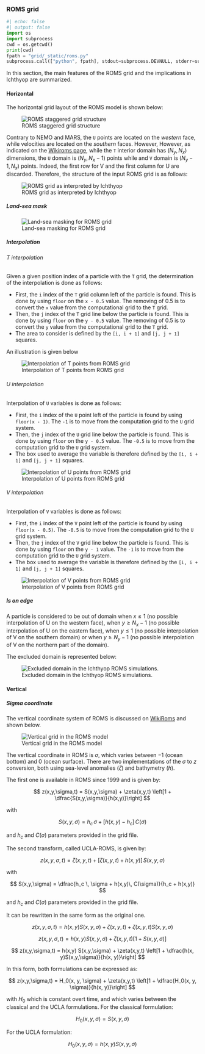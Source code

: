 ### ROMS grid

```python
#| echo: false
#| output: false
import os
import subprocess
cwd = os.getcwd()
print(cwd)
fpath = "grid/_static/roms.py"
subprocess.call(["python", fpath], stdout=subprocess.DEVNULL, stderr=subprocess.DEVNULL)
```

In this section, the main features of the ROMS grid and the implications in Ichthyop are summarized.

#### Horizontal

The horizontal grid layout of the ROMS model is shown below:

![ROMS staggered grid structure](grid/_static/roms_grid_1.png)

Contrary to NEMO and MARS, the `U` points are located on the *western* face, while velocities are
located on the *southern* faces. However, However, as indicated on the [Wikiroms page](https://www.myroms.org/wiki/Numerical_Solution_Technique), while the `T` interior domain has $(N_y, N_x)$ dimensions,
the `U` domain is $(N_y, N_x - 1)$ points while and `V` domain is $(N_y - 1, N_x)$ points.
Indeed, the first row for V and the first column for U are discarded. Therefore, the structure of the input ROMS grid is
as follows:

![ROMS grid as interpreted by Ichthyop](grid/_static/ichthyop_grid_roms.jpg)


##### Land-sea mask

![Land-sea masking for ROMS grid](grid/_static/land_sea_mask_roms.jpg)


##### Interpolation

###### T interpolation

Given a given position index of a particle with the `T` grid, the determination of the interpolation is done as follows:

- First, the `i` index of the `T` grid column left of the particle is found. This is done by using `floor` on the `x - 0.5` value. The removing of 0.5 is to convert the `x` value from the computational grid to the `T` grid.
- Then, the `j` index of the `T` grid line below the particle is found. This is done by using `floor` on the `y - 0.5` value. The removing of 0.5 is to convert the `y` value from the computational grid to the `T` grid.
- The area to consider is defined by the `[i, i + 1]` and `[j, j + 1]` squares.

An illustration is given below

![Interpolation of T points from ROMS grid](grid/_static/interpolation_t_roms.jpg)


###### U interpolation

Interpolation of `U` variables is done as follows:

- First, the `i` index of the `U` point left of the particle is found by using `floor(x - 1)`. The `-1` is to move from the computation grid to the `U` grid system.
- Then, the `j` index of the `U` grid line below the particle is found. This is done by using `floor` on the `y - 0.5` value. The `-0.5` is to move from the computation grid to the `U` grid system.
- The box used to average the variable is therefore defined by the `[i, i + 1]` and `[j, j + 1]` squares.

![Interpolation of U points from ROMS grid](grid/_static/interpolation_u_roms.jpg)


###### V interpolation

Interpolation of `V` variables is done as follows:

- First, the `i` index of the `V` point left of the particle is found by using `floor(x - 0.5)`. The `-0.5` is to move from the computation grid to the `U` grid system.
- Then, the `j` index of the `V` grid line below the particle is found. This is done by using `floor` on the `y - 1` value. The `-1` is to move from the computation grid to the `U` grid system.
- The box used to average the variable is therefore defined by the `[i, i + 1]` and `[j, j + 1]` squares.

![Interpolation of V points from ROMS grid](grid/_static/interpolation_v_roms.jpg)


##### Is on edge

A particle is considered to be out of domain when $x \leq 1$ (no possible interpolation of U on the western face), when $y \geq N_x - 1$
(no possible interpolation of U on the eastern face), when $y \leq 1$ (no possible interpolation of V on the southern domain) or when $y \geq N_y - 1$ (no possible interpolation of V on the northern part of the domain).

The excluded domain is represented below:

![Excluded domain in the Ichthyop ROMS simulations.](grid/_static/is_on_edge_roms.jpg)


#### Vertical

##### Sigma coordinate

The vertical coordinate system of ROMS is discussed on [WikiRoms](https://www.myroms.org/wiki/Vertical_S-coordinate) and shown below.

![Vertical grid in the ROMS model](grid/_static/roms_vertical_grid.png)

The vertical coordinate in ROMS is $\sigma$, which varies between $-1$ (ocean bottom) and $0$ (ocean surface). There are two implementations of the $\sigma$ to $z$ conversion, both using sea-level anomalies ($\zeta$) and bathymetry ($h$).

The first one is available in ROMS since 1999 and is given by:

$$
z(x,y,\sigma,t) = S(x,y,\sigma) + \zeta(x,y,t) \left[1 + \dfrac{S(x,y,\sigma)}{h(x,y)}\right]
$$

with

$$
S(x,y,\sigma) = h_c \, \sigma + \left[h(x,y) - h_c\right] \, C(\sigma)
$$

and $h_c$ and $C(\sigma)$ parameters provided in the grid file.

The second transform, called UCLA-ROMS, is given by:

$$
z(x,y,\sigma,t) = \zeta(x,y,t) + \left[\zeta(x,y,t) + h(x,y)\right] \, S(x,y,\sigma)
$$

with

$$
S(x,y,\sigma) = \dfrac{h_c \, \sigma + h(x,y)\, C(\sigma)}{h_c + h(x,y)}
$$

and $h_c$ and $C(\sigma)$ parameters provided in the grid file.

It can be rewritten in the same form as the original one.

$$
z(x,y,\sigma,t) = h(x,y) S(x,y,\sigma) + \zeta(x,y,t) + \zeta(x,y,t) S(x,y,\sigma)
$$

$$
z(x,y,\sigma,t) = h(x,y) S(x,y,\sigma) + \zeta(x,y,t) \left[1 + S(x,y,\sigma)\right]
$$

$$
z(x,y,\sigma,t) = h(x,y) S(x,y,\sigma) + \zeta(x,y,t) \left[1 + \dfrac{h(x, y)S(x,y,\sigma)}{h(x, y)}\right]
$$

In this form, both formulations can be expressed as:

$$
z(x,y,\sigma,t) = H_0(x, y, \sigma) + \zeta(x,y,t) \left[1 + \dfrac{H_0(x, y, \sigma)}{h(x, y)}\right]
$$

with $H_0$ which is constant overt time, and which varies between the classical and the UCLA formulations. For the classical formulation:

$$
H_0(x, y, \sigma) = S(x, y, \sigma)
$$

For the UCLA formulation:

$$
H_0(x, y, \sigma) = h(x, y) S(x, y, \sigma)
$$
